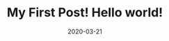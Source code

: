 ---
title: My First Post! Hello world!
slug: my-first-Post
date: 2020-03-21
featureImage: custom_login.jpg
excerpt: some short details here to be written latter, for now its dummy :)
---